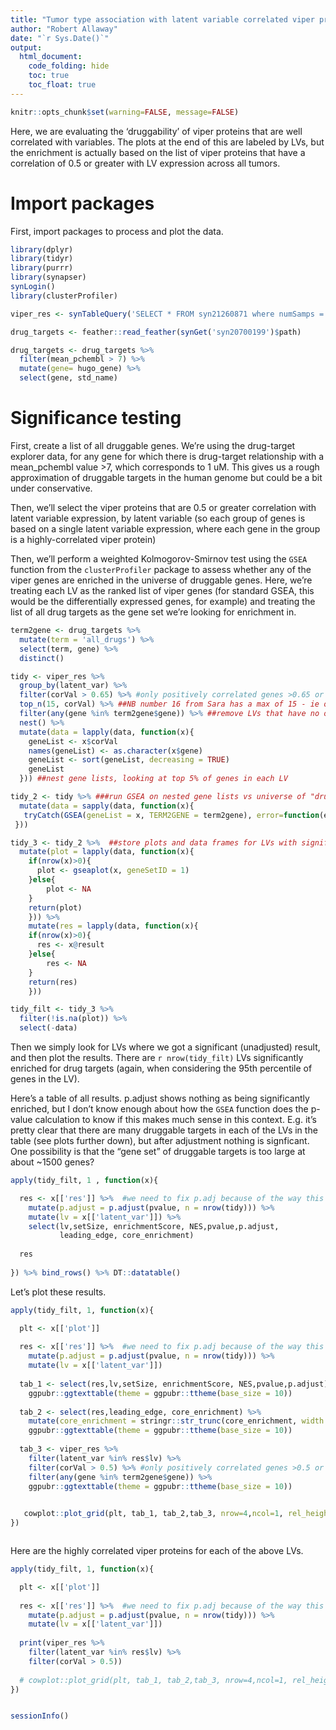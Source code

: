 ```yaml
---
title: "Tumor type association with latent variable correlated viper protein expression in NF tumors"
author: "Robert Allaway"
date: "`r Sys.Date()`"
output:
  html_document:
    code_folding: hide
    toc: true
    toc_float: true
---
```


```r
knitr::opts_chunk$set(warning=FALSE, message=FALSE)
```


Here, we are evaluating the 'druggability' of viper proteins that are well correlated with variables. 
The plots at the end of this are labeled by LVs, but the enrichment is actually based on the list of viper proteins that have a correlation of 0.5 or greater with LV expression across all tumors.

# Import packages

First, import packages to process and plot the data. 

```r
library(dplyr)
library(tidyr)
library(purrr)
library(synapser)
synLogin()
library(clusterProfiler)

viper_res <- synTableQuery('SELECT * FROM syn21260871 where numSamps = 77')$filepath %>% readr::read_csv()

drug_targets <- feather::read_feather(synGet('syn20700199')$path)

drug_targets <- drug_targets %>% 
  filter(mean_pchembl > 7) %>% 
  mutate(gene= hugo_gene) %>% 
  select(gene, std_name) 
```

# Significance testing

First, create a list of all druggable genes. We're using the drug-target explorer data, for any gene for which there is drug-target relationship with a mean_pchembl value >7, which corresponds to 1 uM. This gives us a rough approximation of druggable targets in the human genome but could be a bit under conservative.

Then, we'll select the viper proteins that are 0.5 or greater correlation with latent variable expression, by latent variable (so each group of genes is based on a single latent variable expression, where each gene in the group is a highly-correlated viper protein)

Then, we'll perform a weighted Kolmogorov-Smirnov test using the `GSEA` function from the `clusterProfiler` package to assess whether any of the viper genes are enriched in the universe of druggable genes. Here, we're treating each LV as the ranked list of viper genes (for standard GSEA, this would be the differentially expressed genes, for example) and treating the list of all drug targets as the gene set we're looking for enrichment in. 


```r

term2gene <- drug_targets %>% 
  mutate(term = 'all_drugs') %>% 
  select(term, gene) %>% 
  distinct()

tidy <- viper_res %>% 
  group_by(latent_var) %>% 
  filter(corVal > 0.65) %>% #only positively correlated genes >0.65 or so...this is arbitrary
  top_n(15, corVal) %>% ##NB number 16 from Sara has a max of 15 - ie only top 15 if more than 15 greater than 0.65 cor
  filter(any(gene %in% term2gene$gene)) %>% ##remove LVs that have no overlap if any exist
  nest() %>% 
  mutate(data = lapply(data, function(x){
    geneList <- x$corVal 
    names(geneList) <- as.character(x$gene) 
    geneList <- sort(geneList, decreasing = TRUE)
    geneList
  })) ##nest gene lists, looking at top 5% of genes in each LV 

tidy_2 <- tidy %>% ###run GSEA on nested gene lists vs universe of "druggable genes" 
  mutate(data = sapply(data, function(x){
   tryCatch(GSEA(geneList = x, TERM2GENE = term2gene), error=function(err) NA)
 }))

tidy_3 <- tidy_2 %>%  ##store plots and data frames for LVs with significant results
  mutate(plot = lapply(data, function(x){
    if(nrow(x)>0){
      plot <- gseaplot(x, geneSetID = 1)
    }else{
        plot <- NA
    }
    return(plot)
    })) %>% 
    mutate(res = lapply(data, function(x){
    if(nrow(x)>0){
      res <- x@result
    }else{
        res <- NA
    }
    return(res)
    }))

tidy_filt <- tidy_3 %>% 
  filter(!is.na(plot)) %>% 
  select(-data)

```

Then we simply look for LVs where we got a significant (unadjusted) result, and then plot the results. There are `r nrow(tidy_filt)` LVs significantly enriched for drug targets (again, when considering the 95th percentile of genes in the LV). 

Here's a table of all results. p.adjust shows nothing as being significantly enriched, but I don't know enough about how the `GSEA` function does the p-value calculation to know if this makes much sense in this context. E.g. it's pretty clear that there are many druggable targets in each of the LVs in the table (see plots further down), but after adjustment nothing is signficant. One possibility is that the "gene set" of druggable targets is too large at about ~1500 genes? 

```r

apply(tidy_filt, 1 , function(x){

  res <- x[['res']] %>%  #we need to fix p.adj because of the way this was run
    mutate(p.adjust = p.adjust(pvalue, n = nrow(tidy))) %>% 
    mutate(lv = x[['latent_var']]) %>% 
    select(lv,setSize, enrichmentScore, NES,pvalue,p.adjust,
           leading_edge, core_enrichment)
  
  res
  
}) %>% bind_rows() %>% DT::datatable()


```

Let's plot these results. 

```r

apply(tidy_filt, 1, function(x){

  plt <- x[['plot']]
  
  res <- x[['res']] %>%  #we need to fix p.adj because of the way this was run
    mutate(p.adjust = p.adjust(pvalue, n = nrow(tidy))) %>% 
    mutate(lv = x[['latent_var']])
  
  tab_1 <- select(res,lv,setSize, enrichmentScore, NES,pvalue,p.adjust) %>% 
    ggpubr::ggtexttable(theme = ggpubr::ttheme(base_size = 10))
  
  tab_2 <- select(res,leading_edge, core_enrichment) %>% 
    mutate(core_enrichment = stringr::str_trunc(core_enrichment, width = 30)) %>% 
    ggpubr::ggtexttable(theme = ggpubr::ttheme(base_size = 10))
  
  tab_3 <- viper_res %>% 
    filter(latent_var %in% res$lv) %>% 
    filter(corVal > 0.5) %>% #only positively correlated genes >0.5 or so...this is arbitrary
    filter(any(gene %in% term2gene$gene)) %>% 
    ggpubr::ggtexttable(theme = ggpubr::ttheme(base_size = 10))

 
   cowplot::plot_grid(plt, tab_1, tab_2,tab_3, nrow=4,ncol=1, rel_heights = c(5,1,1))
})



```
Here are the highly correlated viper proteins for each of the above LVs. 

```r

apply(tidy_filt, 1, function(x){

  plt <- x[['plot']]
  
  res <- x[['res']] %>%  #we need to fix p.adj because of the way this was run
    mutate(p.adjust = p.adjust(pvalue, n = nrow(tidy))) %>% 
    mutate(lv = x[['latent_var']])
  
  print(viper_res %>% 
    filter(latent_var %in% res$lv) %>% 
    filter(corVal > 0.5))
  
  # cowplot::plot_grid(plt, tab_1, tab_2,tab_3, nrow=4,ncol=1, rel_heights = c(5,1,1))
})



```

```r

sessionInfo()

```
